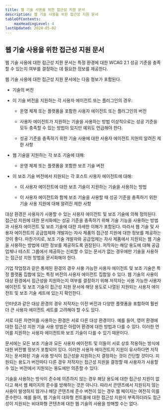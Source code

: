 ```yaml
---
title: 웹 기술 사용을 위한 접근성 지원 문서
description: 웹 기술 사용을 위한 접근성 지원 문서
tableOfContents:
    maxHeadingLevel: 4
lastUpdated: 2024-05-02
---
```



## 웹 기술 사용을 위한 접근성 지원 문서

웹 기술 사용에 대한 접근성 지원 문서는 특정 환경에 대한 WCAG 2.1 성공 기준을 충족할 수 있는지 여부를 결정하는 데 필요한 정보를 제공한다.

웹 기술 사용에 대한 접근성 지원 문서에는 다음 정보가 포함된다.

*   기술의 버전
    
*   이 기술 버전을 지원하는 각 사용자 에이전트 또는 플러그인의 경우:
    *   운영 체제 또는 플랫폼을 포함한 사용자 에이전트 또는 플러그인의 버전
        
    *   사용자 에이전트가 지원하는 기술을 사용하는 방법 이상적으로는 성공 기준을 모두 충족할 수 있는 방법이 있지만 예외도 언급해야 한다.
        
    *   성공 기준을 충족하기 위한 기술 사용에 대한 사용자 에이전트 지원의 알려진 제한 사항
        
*   웹 기술을 지원하는 각 보조 기술에 대해:
    *   운영 체제 또는 플랫폼을 포함한 보조 기술 버전
        
*   이 보조 기술 버전에서 지원되는 각 호스트 사용자 에이전트에 대해:
    *   이 사용자 에이전트에 대한 보조 기술이 지원하는 기술을 사용하는 방법
        
    *   이 사용자 에이전트와 함께 보조 기술을 사용할 때 성공 기준을 충족하기 위한 기술 사용 지원에 대해 알려진 제한 사항
        

대상 환경은 사용자가 사용할 수 있는 사용자 에이전트 및 보조 기술에 의해 정의된다. 접근성 지원에 대한 문서화에는 성공 기준을 충족하기 위해 기술 기능을 사용하는 방법과 사용자 에이전트 및 보조 기술에 대한 자세한 이해가 포함된다. 따라서 웹 기술 및 사용자 에이전트의 공급업체와 개발자는 자사 제품의 접근성 지원에 대한 정보를 제공하는 것이 좋다. 마찬가지로, 보조 기술 개발자와 공급업체는 자사 제품에서 지원되는 웹 기술을 사용하는 방법에 대한 정보를 제공하도록 권장된다. 저작자는 해당 용도에 대해 공급업체나 테스트 그룹에서 제공하는 신뢰할 수 있는 문서가 없는 경우에만 기술을 사용하는 접근성 지원 방법을 문서화해야 한다.

기업 작업장과 같은 통제된 환경의 경우 사용 가능한 사용자 에이전트 및 보조 기술은 특정 플랫폼 집합에 있는 특정 버전의 사용자 에이전트 집합일 수 있다. 웹 기술의 사용이 대상 환경에서 접근성을 지원하는지 여부를 결정하기 위해 저작자는 사용 가능한 사용자 에이전트 및 보조 기술이 접근성 지원 문서에 해당 용도로 나열된 지원되는 사용자 에이전트 및 보조 기술 세트에 있는지 확인한다.

인터넷과 같은 대상 환경의 경우 저작자는 이전 버전과 다양한 플랫폼을 포함하여 훨씬 더 큰 사용자 에이전트 세트를 고려해야 할 수도 있다.

서로 다른 자연어를 사용하는 환경은 서로 다른 대상 환경이다. 예를 들어, 영어 환경에 대한 접근성 지원 기술 사용 방법은 아랍어 환경에 대한 방법과 다를 수 있다. 이러한 언어를 지원하는 사용자 에이전트와 보조 기술이 다를 수 있기 때문이다.

문서에는 모든 보조 기술과 모든 사용자 에이전트 및 이들이 서로 상호 작용하는 방식에 대한 버전별 정보가 포함되어 있다. 이러한 사용자 에이전트의 지원이 유사하다면 저작자는 문서화된 기술 사용 방식이 접근성을 지원하는지 결정하는 것이 간단할 것이다. 지원되는 용도가 버전마다 다른 경우 저작자는 접근성 지원을 결정할 때 사용자가 사용할 수 있는 버전에서 지원되는 용도에만 의존할 수 있다.

기술을 사용하는 방식이 준수에 의존하지 않는 경우 해당 용도에 대한 접근성 지원이 없다고 해서 웹 페이지의 준수를 방해하는 것은 아니다. 따라서 콘텐츠에서 지원되지 않는 사용이 발생하지 않거나 해당 콘텐츠에 준수 버전이 있는 경우 웹 페이지는 여전히 이를 준수한다. 예를 들어, 웹 기술의 대화형 컨트롤에 대한 접근성 지원이 부족하더라도 접근성이 지원되는 비대화형 콘텐츠에 대한 웹 기술의 사용을 방해할 수는 없다.

